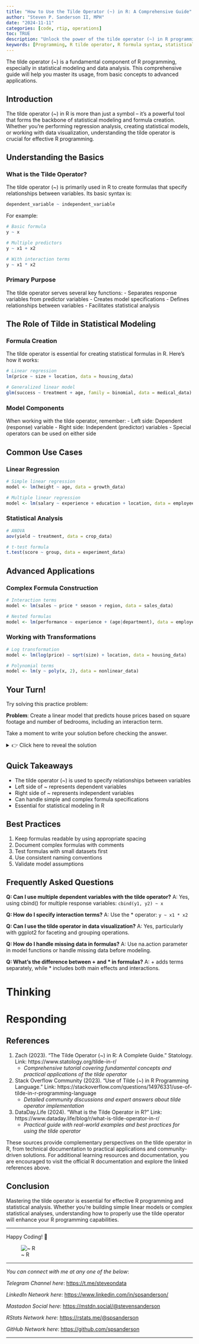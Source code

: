 ```yaml
---
title: "How to Use the Tilde Operator (~) in R: A Comprehensive Guide"
author: "Steven P. Sanderson II, MPH"
date: "2024-11-11"
categories: [code, rtip, operations]
toc: TRUE
description: "Unlock the power of the tilde operator (~) in R programming. Master formula creation, statistical modeling, and data analysis techniques. Includes practical examples and expert tips."
keywords: [Programming, R tilde operator, R formula syntax, statistical modeling R, R programming formulas, R regression syntax, tilde operator examples R, R formula notation tutorial, statistical analysis tilde, R model specification, formula creation in R, how to use tilde operator in R linear regression, R programming formula interaction terms, statistical modeling with tilde operator advanced techniques, troubleshooting R formula syntax errors, nested formula construction R programming examples]
---
```


The tilde operator (~) is a fundamental component of R programming, especially in statistical modeling and data analysis. This comprehensive guide will help you master its usage, from basic concepts to advanced applications.

## Introduction

The tilde operator (~) in R is more than just a symbol – it's a powerful tool that forms the backbone of statistical modeling and formula creation. Whether you're performing regression analysis, creating statistical models, or working with data visualization, understanding the tilde operator is crucial for effective R programming.

## Understanding the Basics

### What is the Tilde Operator?

The tilde operator (~) is primarily used in R to create formulas that specify relationships between variables. Its basic syntax is:

```r
dependent_variable ~ independent_variable
```

For example:
```r
# Basic formula
y ~ x

# Multiple predictors
y ~ x1 + x2

# With interaction terms
y ~ x1 * x2
```

### Primary Purpose

The tilde operator serves several key functions:
- Separates response variables from predictor variables
- Creates model specifications
- Defines relationships between variables
- Facilitates statistical analysis

## The Role of Tilde in Statistical Modeling

### Formula Creation

The tilde operator is essential for creating statistical formulas in R. Here's how it works:

```r
# Linear regression
lm(price ~ size + location, data = housing_data)

# Generalized linear model
glm(success ~ treatment + age, family = binomial, data = medical_data)
```

### Model Components

When working with the tilde operator, remember:
- Left side: Dependent (response) variable
- Right side: Independent (predictor) variables
- Special operators can be used on either side

## Common Use Cases

### Linear Regression

```r
# Simple linear regression
model <- lm(height ~ age, data = growth_data)

# Multiple linear regression
model <- lm(salary ~ experience + education + location, data = employee_data)
```

### Statistical Analysis

```r
# ANOVA
aov(yield ~ treatment, data = crop_data)

# t-test formula
t.test(score ~ group, data = experiment_data)
```

## Advanced Applications

### Complex Formula Construction

```r
# Interaction terms
model <- lm(sales ~ price * season + region, data = sales_data)

# Nested formulas
model <- lm(performance ~ experience + (age|department), data = employee_data)
```

### Working with Transformations

```r
# Log transformation
model <- lm(log(price) ~ sqrt(size) + location, data = housing_data)

# Polynomial terms
model <- lm(y ~ poly(x, 2), data = nonlinear_data)
```

## Your Turn!

Try solving this practice problem:

**Problem**: Create a linear model that predicts house prices based on square footage and number of bedrooms, including an interaction term.

Take a moment to write your solution before checking the answer.

<details>
<summary>👉 Click here to reveal the solution</summary>

```r
# Create sample data
house_data <- data.frame(
  price = c(200000, 250000, 300000, 350000),
  sqft = c(1500, 2000, 2500, 3000),
  bedrooms = c(2, 3, 3, 4)
)

# Create the model with interaction
house_model <- lm(price ~ sqft * bedrooms, data = house_data)

# View the results
summary(house_model)
```

**Explanation**:
- We first create a sample dataset with house prices, square footage, and number of bedrooms
- The formula `price ~ sqft * bedrooms` creates a model that includes:
  - Main effect of square footage
  - Main effect of bedrooms
  - Interaction between square footage and bedrooms
- The `summary()` function provides detailed model statistics
</details>

## Quick Takeaways

- The tilde operator (~) is used to specify relationships between variables
- Left side of ~ represents dependent variables
- Right side of ~ represents independent variables
- Can handle simple and complex formula specifications
- Essential for statistical modeling in R

## Best Practices

1. Keep formulas readable by using appropriate spacing
2. Document complex formulas with comments
3. Test formulas with small datasets first
4. Use consistent naming conventions
5. Validate model assumptions

## Frequently Asked Questions

**Q: Can I use multiple dependent variables with the tilde operator?**
A: Yes, using cbind() for multiple response variables: `cbind(y1, y2) ~ x`

**Q: How do I specify interaction terms?**
A: Use the * operator: `y ~ x1 * x2`

**Q: Can I use the tilde operator in data visualization?**
A: Yes, particularly with ggplot2 for faceting and grouping operations.

**Q: How do I handle missing data in formulas?**
A: Use na.action parameter in model functions or handle missing data before modeling.

**Q: What's the difference between + and * in formulas?**
A: + adds terms separately, while * includes both main effects and interactions.

# Thinking


# Responding



## References

1. Zach (2023). "The Tilde Operator (~) in R: A Complete Guide." Statology.
   Link: https://www.statology.org/tilde-in-r/
   - *Comprehensive tutorial covering fundamental concepts and practical applications of the tilde operator*

2. Stack Overflow Community (2023). "Use of Tilde (~) in R Programming Language."
   Link: https://stackoverflow.com/questions/14976331/use-of-tilde-in-r-programming-language
   - *Detailed community discussions and expert answers about tilde operator implementation*

3. DataDay.Life (2024). "What is the Tilde Operator in R?"
   Link: https://www.dataday.life/blog/r/what-is-tilde-operator-in-r/
   - *Practical guide with real-world examples and best practices for using the tilde operator*

These sources provide complementary perspectives on the tilde operator in R, from technical documentation to practical applications and community-driven solutions. For additional learning resources and documentation, you are encouraged to visit the official R documentation and explore the linked references above.

## Conclusion

Mastering the tilde operator is essential for effective R programming and statistical analysis. Whether you're building simple linear models or complex statistical analyses, understanding how to properly use the tilde operator will enhance your R programming capabilities.

------------------------------------------------------------------------

Happy Coding! 🚀

![~ R](todays_post.png)

------------------------------------------------------------------------

*You can connect with me at any one of the below*:

*Telegram Channel here*: <https://t.me/steveondata>

*LinkedIn Network here*: <https://www.linkedin.com/in/spsanderson/>

*Mastadon Social here*: [https://mstdn.social/\@stevensanderson](https://mstdn.social/@stevensanderson)

*RStats Network here*: [https://rstats.me/\@spsanderson](https://rstats.me/@spsanderson)

*GitHub Network here*: <https://github.com/spsanderson>

------------------------------------------------------------------------

<script src="https://giscus.app/client.js"
        data-repo="spsanderson/steveondata"
        data-repo-id="R_kgDOIIxnLw"
        data-category="Comments"
        data-category-id="DIC_kwDOIIxnL84ChTk8"
        data-mapping="url"
        data-strict="0"
        data-reactions-enabled="1"
        data-emit-metadata="0"
        data-input-position="top"
        data-theme="dark"
        data-lang="en"
        data-loading="lazy"
        crossorigin="anonymous"
        async>
</script>
